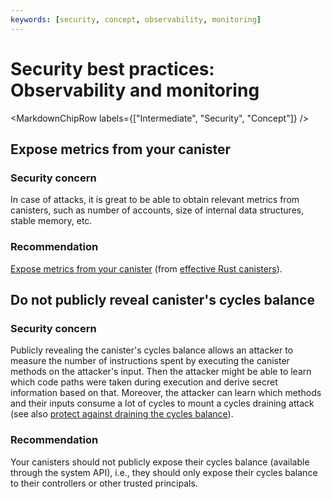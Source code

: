 ```yaml
---
keywords: [security, concept, observability, monitoring]
---
```



# Security best practices: Observability and monitoring

<MarkdownChipRow labels={["Intermediate", "Security", "Concept"]} />

## Expose metrics from your canister

### Security concern

In case of attacks, it is great to be able to obtain relevant metrics from canisters, such as number of accounts, size of internal data structures, stable memory, etc.

### Recommendation

[Expose metrics from your canister](https://mmapped.blog/posts/01-effective-rust-canisters.html#expose-metrics) (from [effective Rust canisters](https://mmapped.blog/posts/01-effective-rust-canisters.html)).

## Do not publicly reveal canister's cycles balance

### Security concern

Publicly revealing the canister's cycles balance allows an attacker to measure the number of instructions spent by executing the canister methods on the attacker's input. Then the attacker might be able to learn which code paths were taken during execution and derive secret information based on that. Moreover, the attacker can learn which methods and their inputs consume a lot of cycles to mount a cycles draining attack (see also [protect against draining the cycles balance](/docs/current/developer-docs/security/security-best-practices/dos#protect-against-draining-the-cycles-balance)).

### Recommendation

Your canisters should not publicly expose their cycles balance (available through the system API), i.e., they should only expose their cycles balance to their controllers or other trusted principals.
